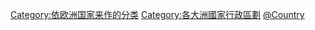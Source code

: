 [[Category:依欧洲国家来作的分类|Category:依欧洲国家来作的分类]]
[[Category:各大洲國家行政區劃|Category:各大洲國家行政區劃]]
[[Category:欧洲行政区划|@Country]]
